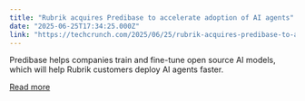 ```yaml
---
title: "Rubrik acquires Predibase to accelerate adoption of AI agents"
date: "2025-06-25T17:34:25.000Z"
link: "https://techcrunch.com/2025/06/25/rubrik-acquires-predibase-to-accelerate-adoption-of-ai-agents/"
---
```


Predibase helps companies train and fine-tune open source AI models, which will help Rubrik customers deploy AI agents faster. 

[Read more](https://techcrunch.com/2025/06/25/rubrik-acquires-predibase-to-accelerate-adoption-of-ai-agents/)
